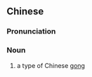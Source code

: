 {{also|虎锣}}
==Chinese==
{{zh-forms|s=虎锣}}

===Pronunciation===
{{zh-pron
|m=hǔluó
|c=fu2 lo4
|cat=n
}}

===Noun===
{{zh-noun}}

# {{lb|zh|musical instrument}} a type of Chinese [[gong]]